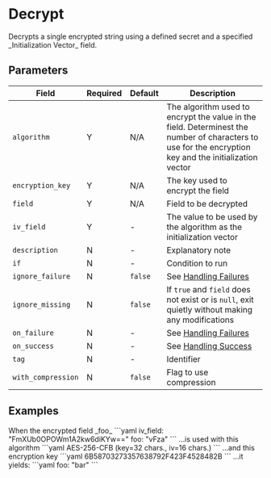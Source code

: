 # Decrypt

<Synopsis>
Decrypts a single encrypted string using a defined secret and a specified _Initialization Vector_ field.
</Synopsis>

## Parameters

|Field|Required|Default|Description|
|---|---|---|---|
|`algorithm`|Y|N/A|The algorithm used to encrypt the value in the field. Determinest the number of characters to use for the encryption key and the initialization vector|
|`encryption_key`|Y|N/A|The key used to encrypt the field|
|`field`|Y|N/A|Field to be decrypted|
|`iv_field`|Y|-|The value to be used by the algorithm as the initialization vector|
|`description`|N|-|Explanatory note|
|`if`|N|-|Condition to run|
|`ignore_failure`|N|`false`|See [Handling Failures](../handling-failures.mdx)|
|`ignore_missing`|N|`false`|If `true` and `field` does not exist or is `null`, exit quietly without making any modifications|
|`on_failure`|N|-|See [Handling Failures](../handling-failures.mdx)|
|`on_success`|N|-|See [Handling Success](../handling-success.mdx)|
|`tag`|N|-|Identifier|
|`with_compression`|N|`false`|Flag to use compression|

## Examples

<Example>
   <Description>
   When the encrypted field _foo_
   </Description>
   <SampleCode>
   ```yaml
   iv_field: "FmXUb0OPOWm1A2kw6diKYw=="
   foo: "vFza"
   ```
   </SampleCode>

   <Description>
   ...is used with this algorithm
   </Description>
   <SampleCode>
   ```yaml
   AES-256-CFB (key=32 chars., iv=16 chars.)
   ```
  </SampleCode>

   <Description>
   ...and this encryption key
   </Description>
   <SampleCode>
   ```yaml
   6B58703273357638792F423F4528482B
   ```
   </SampleCode>

   <Description>
   ...it yields:
   </Description>
   <SampleCode>
   ```yaml
   foo: "bar"
   ```
   </SampleCode>
</Example>
